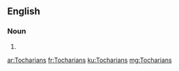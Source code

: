 ==English==

===Noun===
{{head|en|plural}}

# {{plural of|Tocharian|lang=en}}

[[ar:Tocharians]]
[[fr:Tocharians]]
[[ku:Tocharians]]
[[mg:Tocharians]]